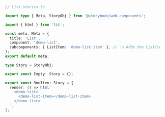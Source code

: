 ```ts
// List.stories.ts

import type { Meta, StoryObj } from '@storybook/web-components';

import { html } from 'lit';

const meta: Meta = {
  title: 'List',
  component: 'demo-list',
  subcomponents: { ListItem: 'demo-list-item' }, // 👈 Adds the ListItem component as a subcomponent
};
export default meta;

type Story = StoryObj;

export const Empty: Story = {};

export const OneItem: Story = {
  render: () => html`
    <demo-list>
      <demo-list-item></demo-list-item>
    </demo-list>
  `,
};
```
